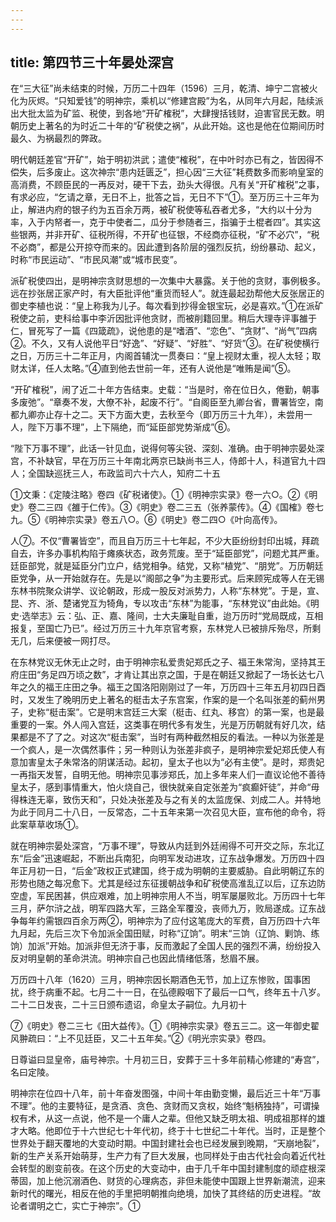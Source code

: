 ```yaml
---
---
---
```

title: 第四节三十年晏处深宫
---



在“三大征”尚未结束的时候，万历二十四年（1596）三月，乾清、坤宁二宫被火化为灰烬。“只知爱钱”的明神宗，乘机以“修建宫殿”为名，从同年六月起，陆续派出大批太监为矿监、税使，到各地“开矿榷税”，大肆搜括钱财，迫害官民无数。明朝历史上著名的为时近二十年的“矿税使之祸”，从此开始。这也是他在位期间历时最久、为祸最烈的弊政。

明代朝廷差官“开矿”，始于明初洪武；遣使“榷税”，在中叶时亦已有之，皆因得不偿失，后多废止。这次神宗“患内廷匮乏”，担心因“三大征”耗费数多而影响皇室的高消费，不顾臣民的一再反对，硬干下去，劲头大得很。凡有关“开矿榷税”之事，有求必应，“乞请之章，无日不上，批答之旨，无日不下”①。至万历三十三年为止，解进内府的银子约为五百余万两，被矿税使等私吞者尤多，“大约以十分为率，入于内帑者一，克于中使者二，瓜分于参随者三，指骗于土棍者四”。其实这些银两，并非开矿、征税所得，不开矿也征银，不经商亦征税，“矿不必穴”，“税不必商”，都是公开掠夺而来的。因此遭到各阶层的强烈反抗，纷纷暴动、起义，时称“市民运动”、“市民风潮”或“城市民变”。

派矿税使四出，是明神宗贪财思想的一次集中大暴露。关于他的贪财，事例极多。远在抄张居正家产时，有大臣批评他“重货而轻人”。就连最起劲帮他大反张居正的御史李植也说：“皇上称我为儿子。每次看到抄得金银宝玩，必是喜欢。”①在派矿税使之前，吏科给事中李沂因批评他贪财，而被削籍回里。稍后大理寺评事雒于仁，冒死写了一篇《四箴疏》，说他患的是“嗜酒”、“恋色”、“贪财”、“尚气”四病②。不久，又有人说他平日“好逸”、“好疑”、“好胜”、“好货”③。在矿税使横行之日，万历三十二年正月，内阁首辅沈一贯奏曰：“皇上视财太重，视人太轻；取财太详，任人太略。”④直到他去世前一年，还有人说他是“唯贿是闻”⑤。

“开矿榷税”，闹了近二十年方告结束。史载：“当是时，帝在位日久，倦勤，朝事多废弛”。“章奏不发，大僚不补，起废不行”。“自阁臣至九卿台省，曹署皆空，南都九卿亦止存十之二。天下方面大吏，去秋至今（即万历三十九年），未尝用一人，陛下万事不理”，上下隔绝，而“延臣部党势渐成”⑥。

“陛下万事不理”，此话一针见血，说得何等尖锐、深刻、准确。由于明神宗晏处深宫，不补缺官，早在万历三十年南北两京已缺尚书三人，侍郎十人，科道官九十四人；全国缺巡抚三人，布政监司六十六人，知府二十五

①文秉：《定陵注略》卷四《矿税诸使》。①《明神宗实录》卷一六○。②《明史》卷二三四《雒于仁传》。③《明史》卷二三五（张养蒙传》。④《国榷》卷七九。⑤《明神宗实录》卷五八○。⑥《明史》卷二四○《叶向高传》。

人⑦。不仅“曹署皆空”，而且自万历三十七年起，不少大臣纷纷封印出城，拜疏自去，许多办事机构陷于瘫痪状态，政务荒废。至于“延臣部党”，问题尤其严重。廷臣部党，就是延臣分门立户，结党相争。结党，又称“植党”、“朋党”。万历朝廷臣党争，从一开始就存在。先是以“阁部之争”为主要形式。后来顾宪成等人在无锡东林书院聚众讲学、议论朝政，形成一股反对派势力，人称“东林党”。于是，宣、昆、齐、浙、楚诸党互为犄角，专以攻击“东林”为能事，“东林党议”由此始。《明史·选举志》云：弘、正、嘉、隆间，士大夫廉耻自重，迨万历时“党局既成，互相报复，至国亡乃已”。经过万历三十九年京官考察，东林党人已被排斥殆尽，所剩无几，后来便被一网打尽。

在东林党议无休无止之时，由于明神宗私爱贵妃郑氏之子、福王朱常洵，坚持其王府庄田“务足四万顷之数”，才肯让其出京之国，于是在朝廷又掀起了一场长达七八年之久的福王庄田之争。福王之国洛阳刚刚过了一年，万历四十三年五月初四日酉时，又发生了晚明历史上著名的梃击太子东宫案，作案的是一个名叫张差的蓟州男子，史称“梃击案”。它是明末宫廷三大案（梃击、红丸、移宫）的第一案，也是最重要的一案。外人闯入宫廷，这类事在明代多有发生，光是万历朝就有好几次，结果都是不了了之。对这次“梃击案”，当时有两种截然相反的看法。一种以为张差是一个疯人，是一次偶然事件；另一种则认为张差非疯子，是明神宗爱妃郑氏使人有意加害皇太子朱常洛的阴谋活动。起初，皇太子也以为“必有主使”。是时，郑贵妃一再指天发誓，自明无他。明神宗见事涉郑氏，加上多年来人们一直议论他不善待皇太子，感到事情重大，怕火烧自己，很快就亲自定张差为“疯癫奸徒”，并命“毋得株连无辜，致伤天和”，只处决张差及与之有关的太监庞保、刘成二人。并特地为此于同月二十八日，一反常态，二十五年来第一次召见大臣，宣布他的命令，将此案草草收场①。

就在明神宗晏处深宫，“万事不理”，导致从内廷到外廷闹得不可开交之际，东北辽东“后金”迅速崛起，不断出兵南犯，向明军发动进攻，辽东战争爆发。万历四十四年正月初一日，“后金”政权正式建国，终于成为明朝的主要威胁。自此明朝辽东的形势也随之每况愈下。尤其是经过东征援朝战争和矿税使高淮乱辽以后，辽东边防空虚，军民困甚，供应艰难，加上明神宗用人不当，明军屡屡败北。万历四十七年三月，萨尔浒之战，明军四路大军，三路全军覆没，丧师九万，败局遂成。辽东战争每年约需银四百余万两②，明神宗为了应付这笔庞大的军费，自万历四十六年九月起，先后三次下令加派全国田赋，时称“辽饷”。明末“三饷（辽饷、剿饷、练饷）加派”开始。加派非但无济于事，反而激起了全国人民的强烈不满，纷纷投入反对明皇朝的革命洪流。明神宗自己也因此情绪低落，愁眉不展。

万历四十八年（1620）三月，明神宗因长期酒色无节，加上辽东惨败，国事困扰，终于病重不起。七月二十一日，在弘德殿咽下了最后一口气，终年五十八岁。二十二日发丧，二十三日颁布遗诏，命皇太子嗣位。九月初十

⑦《明史》卷二三七《田大益传》。①《明神宗实录》卷五三二。这一年御史翟风翀疏曰：“上不见廷臣，又二十五年矣。”②《明光宗实录》卷四。

日尊谥曰显皇帝，庙号神宗。十月初三日，安葬于三十多年前精心修建的“寿宫”，名曰定陵。

明神宗在位四十八年，前十年奋发图强，中间十年由勤变懒，最后近三十年“万事不理”。他的主要特征，是贪酒、贪色、贪财而又贪权，始终“魁柄独持”，可谓操权有术，从这一点说，他不是一个庸人之辈。但他又缺乏明太祖、明成祖那样的雄才大略。他即位于十六世纪七十年代初，终于十七世纪二十年代。当时，正是整个世界处于翻天覆地的大变动时期。中国封建社会也已经发展到晚期，“天崩地裂”，新的生产关系开始萌芽，生产力有了巨大发展，也同样处于由古代社会向着近代社会转型的剧变前夜。在这个历史的大变动中，由于几千年中国封建制度的顽症根深蒂固，加上他沉溺酒色、财货的心理病态，非但未能使中国跟上世界新潮流，迎来新时代的曙光，相反在他的手里把明朝推向绝境，加快了其终结的历史进程。“故论者谓明之亡，实亡于神宗”。①